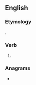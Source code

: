 ==English==

===Etymology===
{{suffix|en|wake|est|nocat=1}}.

===Verb===
{{head|en|verb form}}

# {{en-archaic second-person singular of|wake|lang=en}}

===Anagrams===
* {{anagrams|en|a=aekstw|tweaks}}